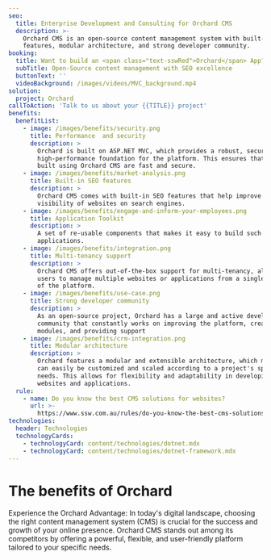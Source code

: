 ```yaml
---
seo:
  title: Enterprise Development and Consulting for Orchard CMS
  description: >-
    Orchard CMS is an open-source content management system with built-in SEO
    features, modular architecture, and strong developer community.
booking:
  title: Want to build an <span class="text-sswRed">Orchard</span> App?
  subTitle: Open-Source content management with SEO excellence
  buttonText: ''
  videoBackground: /images/videos/MVC_background.mp4
solution:
  project: Orchard
callToAction: 'Talk to us about your {{TITLE}} project'
benefits:
  benefitList:
    - image: /images/benefits/security.png
      title: Performance  and security
      description: >
        Orchard is built on ASP.NET MVC, which provides a robust, secure, and
        high-performance foundation for the platform. This ensures that websites
        built using Orchard CMS are fast and secure.
    - image: /images/benefits/market-analysis.png
      title: Built-in SEO features
      description: >
        Orchard CMS comes with built-in SEO features that help improve the
        visibility of websites on search engines.
    - image: /images/benefits/engage-and-inform-your-employees.png
      title: Application Toolkit
      description: >
        A set of re-usable components that makes it easy to build such
        applications.
    - image: /images/benefits/integration.png
      title: Multi-tenancy support
      description: >
        Orchard CMS offers out-of-the-box support for multi-tenancy, allowing
        users to manage multiple websites or applications from a single instance
        of the platform.
    - image: /images/benefits/use-case.png
      title: Strong developer community
      description: >
        As an open-source project, Orchard has a large and active developer
        community that constantly works on improving the platform, creating new
        modules, and providing support
    - image: /images/benefits/crm-integration.png
      title: Modular architecture
      description: >
        Orchard features a modular and extensible architecture, which means it
        can easily be customized and scaled according to a project's specific
        needs. This allows for flexibility and adaptability in developing unique
        websites and applications.
  rule:
    - name: Do you know the best CMS solutions for websites?
      url: >-
        https://www.ssw.com.au/rules/do-you-know-the-best-cms-solutions-for-websites/
technologies:
  header: Technologies
  technologyCards:
    - technologyCard: content/technologies/dotnet.mdx
    - technologyCard: content/technologies/dotnet-framework.mdx
---
```


# The benefits of **Orchard**

Experience the Orchard Advantage: In today's digital landscape, choosing the right content management system (CMS) is crucial for the success and growth of your online presence. Orchard CMS stands out among its competitors by offering a powerful, flexible, and user-friendly platform tailored to your specific needs.
